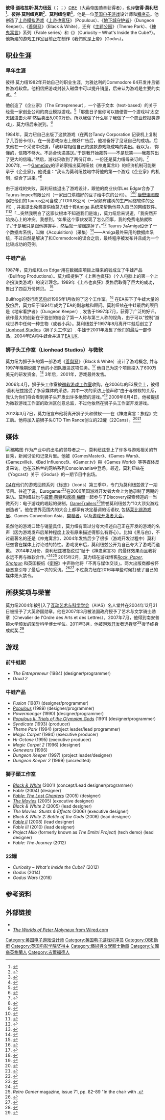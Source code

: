 {{NoteTA
|G1=IT
|G2=Games
|1=zh-hans:黑与白;zh-hant:善與惡;
|2=zh=主題公園; zh-tw:主題樂園; zh-hk:主題公園; zh-hans:主题公园;
}}
{{多個問題|
{{copyedit|time=2016-06-06T01:26:17+00:00}}
{{newsrelease|time=2016-06-06T01:19:26+00:00}}
}}
{{Infobox person
|name          = 彼得·莫利纽兹<br/>Peter Molyneux
|post-nominals = [[大英帝國勳章|OBE]]
|image         = Peter-molyneux-at-university-of-southampton.jpg
|image_size    = 
|caption       = 莫力紐茲於[[南安普頓大學|南安普頓大學]]
|birth_name    = Peter Douglas Molyneux
|birth_date    = {{birth date and age|1959|5|5|df=y}}
|birth_place   = [[英國|英國]][[薩里郡|薩里郡]][[吉爾福德|吉爾福德]]
|death_date    = <!-- {{Death date and age|df=yes|YYYY|MM|DD|YYYY|MM|DD}} -->
|death_place   = 
|nationality   = {{UK}}
|known_for     = {{plainlist|
* 《[[上帝也瘋狂|上帝也瘋狂]]》
* 《[[地下城守护者|地下城守护者]]》
* 《[[善與惡|善與惡]]》
}}
|alma_mater    = 
|employer      = 
|occupation    = [[电子游戏设计|游戏设计師]]
|years_active  = 1982-現在
|religion      = 
|awards        = {{unbulleted list|[[大英帝國勳章|大英帝國勳章]]官佐勳章|法國[[藝術與文學勳章|藝術與文學勳章]]騎士勳位|[[互动艺术与科学学会|AIAS]]名人堂（2004）<ref>{{cite web|title=D.I.C.E Special Awards|url=http://www.interactive.org/special_awards/details.asp?idSpecialAwards=3|accessdate=22 January 2017|archive-date=2022-04-09|archive-url=https://web.archive.org/web/20220409131723/https://www.interactive.org/special_awards/details.asp?idSpecialAwards=3}}</ref>}}
|signature     = 
|website       = 
}}
'''彼得·道格拉斯·莫力纽茲'''（{{lang-en|'''Peter Douglas Molyneux'''}}；{{IPAc-en|ˈ|m|ɒ|l|ɨ|n|j|uː}}；{{bd|1959年|5月5日}}）[[大英帝國勳章|OBE]]（大英帝国勋章获得者），也译'''彼得·莫利纽'''<ref>{{cite web|author1=触乐|title=触乐专访狮头、牛蛙创始人彼得·莫利纽：我最后悔的决定是让狮头上市|url=http://www.sohu.com/a/144442856_116000|website=搜狐|accessdate=2017-05-29|archive-date=2019-09-25|archive-url=https://web.archive.org/web/20190925210248/http://www.sohu.com/a/144442856_116000}}</ref>、'''彼得·莫利纽克斯'''<ref>{{cite web|title=彼得·莫利纽克斯（Peter Molyneux）|url=http://www.cnwhtv.cn/2012/0528/17294.html|website=中国文化产业网|accessdate=2017-05-29}}{{Dead link|date=2018年10月 |bot=InternetArchiveBot |fix-attempted=yes }}</ref>、'''莫利纽伦斯'''<ref>{{cite web|author1=触乐|title=重塑自我的莫利纽伦斯：57岁的程序员，10亿次的下载目标|url=http://www.sohu.com/a/132115815_116000|website=搜狐|accessdate=2017-05-29|archive-date=2019-09-22|archive-url=https://web.archive.org/web/20190922222850/http://www.sohu.com/a/132115815_116000}}</ref>，他是一位[[英国|英国]][[电子游戏|电子游戏]]设计师和[[程序员|程序员]]。他创造了[[上帝模拟游戏|上帝模拟游戏]]《[[上帝也瘋狂|上帝也瘋狂]]》（Populous）、《[[地下城守护者|地下城守护者]]》（Dungeon Keeper）、《[[善與惡|善與惡]]》（Black & White），还有《[[主题公园|主题公园]]》（Theme Park）、《[[神鬼寓言|神鬼寓言]]》系列（Fable series）和《{{le|好奇心-箱子里有什么？|Curiosity – What's Inside the Cube?}}》（Curiosity – What's Inside the Cube?）。他新建的游戏工作室{{le|22罐|22Cans}}目前正在制作《我們就是上帝》（Godus）。

== 职业生涯 ==
=== 早年生涯 ===
彼得·莫力纽1982年开始自己的职业生涯，为雅达利的Commodore 64开发并且销售游戏软盘。他相信把游戏封装入磁盘中可以提升销量，后来认为游戏是主要的卖点。<ref name="gamespotlegends">{{Cite web|url=http://www.gamespot.com/features/petermolyneux/index.html|title=Legends of Game Design: Peter Molyneux|accessdate=19 December 2007|last=Dulin|first=Ron|work=[[GameSpot|GameSpot]]|archiveurl=https://web.archive.org/web/20120708143619/http://www.gamespot.com/features/petermolyneux/index.html|archivedate=8 July 2012|deadurl=yes}}</ref>

他创造了《企业家》（The Entrepreneur），一个基于文本（text-based）的关于经营一家创业公司的商业模拟游戏。<ref name="redherring">{{Cite web|url=http://redherring.com/Home/1598|title=Seeing next-gen games in black and white|accessdate=25 December 2007|date=5 April 2001|work=[[Red_Herring_(magazine)|Red Herring]]|archiveurl=https://web.archive.org/web/20100201211958/http://redherring.com/Home/1598|archivedate=1 February 2010|deadurl=yes}}</ref>「那些日子里你可以随便管一个游戏叫‘太空天团进击火星’然后卖出5,000万份。所以我做了什么呢？我做了一个商业模拟类游戏」，莫力纽后来说到。<ref name="gamespotlegends">{{Cite web|url=http://www.gamespot.com/features/petermolyneux/index.html|title=Legends of Game Design: Peter Molyneux|accessdate=19 December 2007|last=Dulin|first=Ron|work=[[GameSpot|GameSpot]]|archiveurl=https://web.archive.org/web/20120708143619/http://www.gamespot.com/features/petermolyneux/index.html|archivedate=8 July 2012|deadurl=yes}}</ref>

1984年，莫力纽自己出版了这款游戏（在两台Tandy Corporation 记录机上复制了几百份卡带）。在一份游戏杂志上做好广告后，他准备好了见证自己的成功。后来他在一个采访中说道，「我非常相信自己的这款游戏能成吨的卖出。我以为，‘你懂的，信箱不够大。不适合快递递送。’于是我开始裁剪——不是玩笑——我裁剪出了更大的信箱。”然后，游戏只收到了两份订单，一份还是莫力纽母亲订的。<ref name="gamespotlegends">{{Cite web|url=http://www.gamespot.com/features/petermolyneux/index.html|title=Legends of Game Design: Peter Molyneux|accessdate=19 December 2007|last=Dulin|first=Ron|work=[[GameSpot|GameSpot]]|archiveurl=https://web.archive.org/web/20120708143619/http://www.gamespot.com/features/petermolyneux/index.html|archivedate=8 July 2012|deadurl=yes}}</ref> 2007年, 一个[[GameSpy|GameSpy]]的评论家指出莫利纽兹《神鬼寓言II》的经济机制可能继承于《企业家》，他说道：“我认为莫利纽兹暗中将他的第一个游戏《企业家》的机制，结合了进来。”<ref name="gamespy">{{Cite web|url=http://xbox360.gamespy.com/xbox-360/fable-2/771465p1.html|title=''Fable 2'' Preview|accessdate=25 December 2007|date=8 March 2007|last=Joynt|first=Patrick|work=[[GameSpy|GameSpy]]|archive-date=2021-02-25|archive-url=https://web.archive.org/web/20210225160954/http://xbox360.gamespy.com/xbox-360/fable-2/771465p1.html|dead-url=no}}</ref>

由于游戏的失败，莫利纽兹退出了游戏设计，跟他的商业伙伴Les Edgar合办了Taurus Impex有限公司（一家出口烘焙好的豆子给中东的公司）。
<ref name="Classic Game Postmortem">{{Cite web|url=http://www.gdcvault.com/play/1014633/Classic-Game-Postmortem|title=Classic Game Postmortem|accessdate=26 March 2011|work=Gdcvault.com|archive-date=2013-01-22|archive-url=https://web.archive.org/web/20130122003611/http://gdcvault.com/play/1014633/Classic-Game-Postmortem|dead-url=no}}</ref><ref>{{Cite web|url=http://uk.ign.com/articles/2011/03/04/gdc-peter-molyneuxs-accidental-gaming-career|title=GDC: Peter Molyneux's Accidental Gaming Career|accessdate=2015-06-01|work=IGN|archive-date=2019-12-08|archive-url=https://web.archive.org/web/20191208045414/https://uk.ign.com/articles/2011/03/04/gdc-peter-molyneuxs-accidental-gaming-career|dead-url=no}}</ref> [[康懋達國際|康懋達國際]]误把他们的Taurus公司当成了TORUS公司（一家颇有建树的生产网络软件的公司）, 并且提出免费提供给莫力纽十套[[Amiga|Amiga]] 系统来帮助他导入自己的网络软件。<ref name="gamespotlegends">{{Cite web|url=http://www.gamespot.com/features/petermolyneux/index.html|title=Legends of Game Design: Peter Molyneux|accessdate=19 December 2007|last=Dulin|first=Ron|work=[[GameSpot|GameSpot]]|archiveurl=https://web.archive.org/web/20120708143619/http://www.gamespot.com/features/petermolyneux/index.html|archivedate=8 July 2012|deadurl=yes}}</ref><ref name="xboxinterview">{{Cite web|url=http://www.xbox.com/en-US/games/f/fable/themakers.htm|title=''Fable'' – Molyneux Speaks|accessdate=19 December 2007|last=McLain|first=Alan|work=Xbox.com|archiveurl=https://web.archive.org/web/20071212104028/http://www.xbox.com/en-US/games/f/fable/themakers.htm|archivedate=12 December 2007}}</ref>「…突然我明白了这家伙根本不知道我们是谁」，莫力纽后来说道，「我突然开始良心上的冲突。我想到，‘如果这个家伙发现了怎么回事，我的免费电脑就吹了。’于是我只是跟他握握手，然后就一溜烟跑掉了。”<ref name="gamespotlegends">{{Cite web|url=http://www.gamespot.com/features/petermolyneux/index.html|title=Legends of Game Design: Peter Molyneux|accessdate=19 December 2007|last=Dulin|first=Ron|work=[[GameSpot|GameSpot]]|archiveurl=https://web.archive.org/web/20120708143619/http://www.gamespot.com/features/petermolyneux/index.html|archivedate=8 July 2012|deadurl=yes}}</ref> Taurus 为Amiga设计了一个数据库系统，叫做《Acquisition》（采集）<ref name="Classic Game Postmortem">{{Cite web|url=http://www.gdcvault.com/play/1014633/Classic-Game-Postmortem|title=Classic Game Postmortem|accessdate=26 March 2011|work=Gdcvault.com}}</ref>——Amiga最终采用的数据库系统，不过自然是解决了和Commodore的误会之后，最终程序被发布并且成为一个比较成功的范例。

=== 牛蛙产品 ===
1987年，莫力纽和Les Edgar用在数据库项目上赚来的钱成立了牛蛙产品（Bullfrog Productions）。莫力纽提供了《上帝也疯狂》（个人电脑上的第一个上帝扮演类游戏）的设计理念。1989年《上帝也疯狂》发售后取得了巨大的成功，售出了四百万份拷贝。
<ref>{{Cite web|url=http://lionhead.com/History.aspx|title=History of Lionhead Studios|accessdate=4 February 2010|publisher=Lionhead Studios|archiveurl=https://web.archive.org/web/20120102082642/http://lionhead.com/History.aspx|archivedate=2 January 2012|deadurl=yes}}</ref>

Bullfrog的發行商[[艺电|艺电]]於1995年1月收购了这个工作室。<ref>{{Cite web|url=http://www.allbusiness.com/electronics/computer-equipment-personal-computers/7089474-1.html|title=Electronic Arts to acquire leading European software developer, Bullfrog Productions Ltd.|accessdate=13 April 2008|author=Business Wire|date=21 September 1992|publisher=AllBusiness|archiveurl=https://web.archive.org/web/20090703185438/http://www.allbusiness.com/electronics/computer-equipment-personal-computers/7089474-1.html|archivedate=3 July 2009|deadurl=yes}}</ref> 在EA买下了牛蛙大量的股份后，莫力纽于1994年成为了EA的副总裁和顾问。莫利纽兹在牛蛙最后的项目是《地牢看护者》（Dungeon Keeper）, 发售于1997年7月，获得了广泛的好评。 该作最大的创新在于独创的结合了第一人称与第三人称的视角，由于可以“控制”游戏世界中任何一种生物（或者小兵）。莫利纽兹于1997年8月离开牛蛙后创立了[[Lionhead_Studios|Lionhead Studios]]（狮子头工作室）. 牛蛙于2001年发售了他们的最后一部作品，2004年EA将牛蛙合并进了[[EA_Bright_Light|EA UK]].

=== 狮子头工作室（Lionhead Studios）与微软 ===
莫力纽为狮子头的第一部游戏《[[善與惡|善與惡]]》（Black & White）设计了游戏概念, 并与1997年晚期说服了他的小团队跟进这项任务。<ref>{{Cite web|url=http://www.gamespot.com/gamespot/features/pc/btg_bw/p2_02.html|title=Part 2: Bored Beyond Belief / The Two Pages|accessdate=13 July 2009|author=Geoff Keighley|publisher=[[GameSpot|GameSpot]]|archive-date=2013-03-19|archive-url=https://web.archive.org/web/20130319013731/http://www.gamespot.com/gamespot/features/pc/btg_bw/p2_02.html|dead-url=no}}</ref> 他自己为这个项目投入了600万美元的研发资金。<ref>{{Cite web|url=http://www.gamespot.com/gamespot/features/pc/btg_bw/p1_01.html|title=Part 1: No Excuses / It's All on Me|accessdate=13 July 2009|author=Geoff Keighley|publisher=[[GameSpot|GameSpot]]|archive-date=2013-06-05|archive-url=https://web.archive.org/web/20130605000535/http://www.gamespot.com/gamespot/features/pc/btg_bw/p1_01.html|dead-url=no}}</ref> 3年后，2001年，游戏最终发售。

2006年4月，狮子头工作室被[[微软工作室|微软游戏工作室]]收购。在2006年的E3展会上，彼得·莫利纽兹接受了多家媒体的采访，其中一次的采访上他声称“由于与微软的关系，我认为你们将会看到狮子头开发出许多绝赞的游戏。”<ref>{{Cite web|url=http://games.kikizo.com/features/petermolyneux_iv_jun06_p1.asp|title=Video Games Daily | Peter Molyneux Interview June 2006 - Fable 2 & More|accessdate=2015-06-01|date=2006-06-07|publisher=Games.kikizo.com|archive-date=2009-07-08|archive-url=https://web.archive.org/web/20090708211214/http://games.kikizo.com/features/petermolyneux_iv_jun06_p1.asp|dead-url=no}}</ref> 2009年6月4日，他被提拔为微软游戏工作室的欧洲区创意总监，不过他依然在狮子头工作室开发游戏。

2012年3月7日，莫力纽宣布他将离开狮子头和微软——在《神鬼寓言：旅程》完工后。他将加入前狮子头CTO Tim Rance创立的22罐（22Cans）。<ref>{{Cite web|url=http://news.teamxbox.com/xbox/25676/Peter-Molynuex-Announces-Departure-From-Lionhead-Studios/|title=Peter Molynuex Announces Departure From Lionhead Studios|accessdate=17 March 2012|publisher=TeamXbox|archive-date=2012-03-11|archive-url=https://web.archive.org/web/20120311010201/http://news.teamxbox.com/xbox/25676/Peter-Molynuex-Announces-Departure-From-Lionhead-Studios|dead-url=no}}</ref><ref>{{Cite web|url=https://twitter.com/pmolyneux/statuses/177367286859051008|title=Twitter|accessdate=2015-06-01|work=Twitter.com|archive-date=2021-09-06|archive-url=https://web.archive.org/web/20210906080739/https://twitter.com/pmolyneux/statuses/177367286859051008|dead-url=no}}</ref>

== 媒体 ==
[[File:Peter_Molyneux_20080927_Festival_du_jeu_video_02.jpg|缩略图]]
作为产业中的出名的领导者之一，莫利纽兹登上了许多与游戏相关的节目秀，新闻讨论和记录片里。他被《GamesMaster》、《Games Wars》、《Gamezville》、《Bad Influence!》、《Gamer.tv》與《Games World》等等媒体反复采访。也在苏格兰的网络系列Consolevania中登场。最近，莫利纽兹在《Yogcast》关于《Godus》的一期节目中出场。

[[G4_(电视频道)|G4]]在他们的游戏回顾系列《标志》（Icons）第三季中，专门为莫利纽兹做了一期节目。往近了说，[[Eurogamer|Eurogamer]]<ref>{{Cite web|url=http://www.eurogamer.net/tv_archive.php?channel=specials&sort=reversechrono|title=Specials|accessdate=2015-06-01|work=Archive.org|archiveurl=https://web.archive.org/web/20071015082139/http://www.eurogamer.net/tv_archive.php?channel=specials&sort=reversechrono|archivedate=15 October 2007|deadurl=yes}}</ref>在2006英国游戏开发者大会上为他录制了两期的采访。莫利纽兹也与[[威爾·萊特|威爾·萊特]]和[[席德·梅爾|席德·梅爾]]一起参与了Discovery探索频道的一当微系列：电子游戏的崛起的录制。[[GameTrailers|GameTrailers]]<ref>{{Cite web|url=http://www.gametrailers.com/video/top-ten-gt-countdown/44356|title=GT Countdown|accessdate=2015-06-01|work=GameTrailers|archive-date=2010-02-18|archive-url=https://web.archive.org/web/20100218125925/http://www.gametrailers.com/video/top-ten-gt-countdown/44356|dead-url=no}}</ref>赞誉莫利纽兹为“10大顶尖游戏创造者”。他在世界范围内的大会上都享有决定基调的话语权, 包括[[莱比锡游戏展|莱比锡游戏展]]、Games Convention Asia、[[開發者_(雜誌)|開發者]]，以及[[游戏开发者大会|游戏开发者大会]]。

虽然他的游戏口碑与销量具佳，莫力纽有着过分夸大描述自己正在开发的游戏的名声（因为游戏发布后某种程度上没有原来描述得那么有野心）。比如《黑与白》，不过最著名的还是《神鬼寓言》，2004年发售后少了很多（游戏开发过程中）莫利纽兹曾在媒体上讨论过的特性。游戏发布后，莫利纽兹公开为自己夸大了游戏而道歉。 2014年2月份，莫利纽兹被指说过“耻于《神鬼寓言3》的最终效果而且我将永远不再与微软合作。”<ref>{{Cite web|url=http://news.bbc.co.uk/1/hi/technology/3724674.stm|title=Technology | Fable creator explains online apology|accessdate=2015-06-01|date=2004-10-08|last=Hermida|first=Alfred|publisher=BBC News|archive-date=2017-08-10|archive-url=https://web.archive.org/web/20170810092825/http://news.bbc.co.uk/1/hi/technology/3724674.stm|dead-url=no}}</ref><ref>''Retro Gamer'' magazine, issue 71, pp. 82–89 "In the chair with .</ref> 2015年2月，莫力纽在游戏博客''[[Rock,_Paper,_Shotgun|Rock, Paper, Shotgun]]'' 和英国报纸《[[衛報|衛報]]》中声称他将「不再与媒体交谈」。两大出版商都被怀疑恶意引导了最后一次的采访。<ref>{{Cite web|url=http://www.theguardian.com/technology/2015/feb/13/peter-molyneux-game-designer-interview-godus|title=Peter Molyneux interview: 'It's over, I will not speak to the press again'|author=Laura Kate Dale|work=the Guardian|access-date=2016-06-06|archive-date=2021-09-03|archive-url=https://web.archive.org/web/20210903031739/https://www.theguardian.com/technology/2015/feb/13/peter-molyneux-game-designer-interview-godus|dead-url=no}}</ref><ref>{{Cite web|url=http://www.rockpapershotgun.com/2015/02/13/peter-molyneux-interview-godus-reputation-kickstarter/?utm_source=feedburner&utm_medium=feed&utm_campaign=Feed%3A+rockpapershotgun%2Fsteam+%28Rock%2C+Paper%2C+Shotgun%3A+Steam+RSS%29|title=Peter Molyneux Interview: "I haven’t got a reputation in this industry any more" - Rock, Paper, Shotgun|accessdate=2015-06-01|work=Rockpapershotgun.com|archive-date=2019-12-06|archive-url=https://web.archive.org/web/20191206021143/https://www.rockpapershotgun.com/2015/02/13/peter-molyneux-interview-godus-reputation-kickstarter/?utm_source=feedburner&utm_medium=feed&utm_campaign=Feed%3A+rockpapershotgun%2Fsteam+%28Rock%2C+Paper%2C+Shotgun%3A+Steam+RSS%29|dead-url=no}}</ref> 不过莫力纽在2016年早些时候打破了自己的媒体熄火禁令。

== 所获奖项与荣誉 ==
莫力纽2004年被引入了[[互动艺术与科学学会|互动艺术与科学学会]]（AIAS）名人堂并在2004年12月31日被授予了大英帝国勋章。他在2007年3月被法国政府授予了艺术与文学骑士勋章（Chevalier de l'Ordre des Arts et des Lettres）。2007年7月，他得到南安普顿大学颁发的荣誉科学博士学位。2011年3月，他被[[游戏开发者选择奖|游戏开发者选择奖]]<ref>{{Cite web|url=http://asia.gamespot.com/news/6286533.html|title=Molyneux getting lifetime achievement award at GDCAs|accessdate=25 January 2011|publisher=Gamespot|archive-date=2011-02-24|archive-url=https://web.archive.org/web/20110224025143/http://asia.gamespot.com/news/6286533.html|dead-url=yes}}</ref>授予终身成就奖.<ref name="BAFTA">{{Cite web|url=http://www.bafta.org/awards/video-games/peter-molyneux-academy-fellow-in-2011,1659,BA.html|title=Peter Molyneux: Academy Fellow in 2011|accessdate=2015-06-01|work=[[BAFTA|BAFTA]]|archive-date=2012-01-10|archive-url=https://web.archive.org/web/20120110005110/http://www.bafta.org/awards/video-games/peter-molyneux-academy-fellow-in-2011,1659,BA.html|dead-url=no}}</ref>

== 游戏 ==

=== 前牛蛙期 ===
* ''The Entrepreneur'' (1984) (designer/programmer)
* ''Druid 2''

=== 牛蛙产品 ===
* ''Fusion'' (1987) (designer/programmer)
* ''[[上帝也瘋狂|Populous]]'' (1989) (designer/programmer)
* ''Powermonger'' (1990) (designer/programmer)
* ''[[上帝也疯狂2：诸神的审判|Populous II: Trials of the Olympian Gods]]'' (1991) (designer/programmer)
* ''Syndicate'' (1993) (producer)
* ''Theme Park'' (1994) (project leader/lead programmer)
* ''Magic Carpet'' (1994) (executive producer)
* ''Hi-Octane'' (1995) (executive producer)
* ''Magic Carpet 2'' (1996) (designer)
* ''Genewars'' (1996)
* ''Dungeon Keeper'' (1997) (project leader/designer)
* ''Dungeon Keeper 2'' (1999) (uncredited)

=== 獅子頭工作室 ===
* ''[[善與惡|Black & White]]'' (2001) (concept/Lead designer/programmer)
* ''Fable'' (2004) (designer)
* ''[[神鬼寓言|Fable: The Lost Chapters]]'' (2005) (designer)
* ''[[電影夢工廠|The Movies]]'' (2005) (executive designer)
* ''Black & White 2'' (2005) (lead designer)
* ''The Movies: Stunts & Effects'' (2006) (executive designer)
* ''Black & White 2: Battle of the Gods'' (2006) (lead designer)
* ''[[神鬼寓言II|Fable II]]'' (2008) (lead designer)
* ''Fable III'' (2010) (lead designer)
* ''Project Milo'' (formerly known as ''The Dmitri Project'') (tech demo) (lead designer)
* ''Fable: The Journey'' (2012)

=== 22罐 ===
* ''Curiosity – What's Inside the Cube?'' (2012)
* ''Godus'' (2014)
* ''Godus Wars'' (2016)

== 参考资料 ==
{{Reflist|colwidth=30em}}

== 外部链接 ==
* {{Moby developer|id=1274}}
* [https://web.archive.org/web/20070318144603/http://www.wired.com/news/culture/0%2C1284%2C39359%2C00.html ''The Worlds of Peter Molyneux'' from Wired.com]
{{英国电影学院奖终身成就奖}}
{{DEFAULTSORT:Molyneux, Peter}}
[[Category:英国电子游戏设计师|Category:英国电子游戏设计师]]
[[Category:英国电子游戏程序员|Category:英国电子游戏程序员]]
[[Category:OBE勳銜|Category:OBE勳銜]]
[[Category:英国电影学院奖得主|Category:英国电影学院奖得主]]
[[Category:藝術與文學騎士勳章|Category:藝術與文學騎士勳章]]
[[Category:法國裔英格蘭人|Category:法國裔英格蘭人]]
[[Category:吉爾福德人|Category:吉爾福德人]]